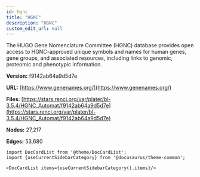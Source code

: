 ```yaml
---
id: hgnc
title: "HGNC"
description: "HGNC"
custom_edit_url: null
---
```





The HUGO Gene Nomenclature Committee (HGNC) database provides open access to HGNC-approved unique symbols and names for human genes, gene groups, and associated resources, including links to genomic, proteomic and phenotypic information.

**Version:** f9142ab64a9d5d7e

**URL:** [https://www.genenames.org/](https://www.genenames.org/)

**Files:** [https://stars.renci.org/var/plater/bl-3.5.4/HGNC_Automat/f9142ab64a9d5d7e](https://stars.renci.org/var/plater/bl-3.5.4/HGNC_Automat/f9142ab64a9d5d7e)

**Nodes:** 27,217

**Edges:** 53,680





```mdx-code-block
import DocCardList from '@theme/DocCardList';
import {useCurrentSidebarCategory} from '@docusaurus/theme-common';

<DocCardList items={useCurrentSidebarCategory().items}/>
```
      